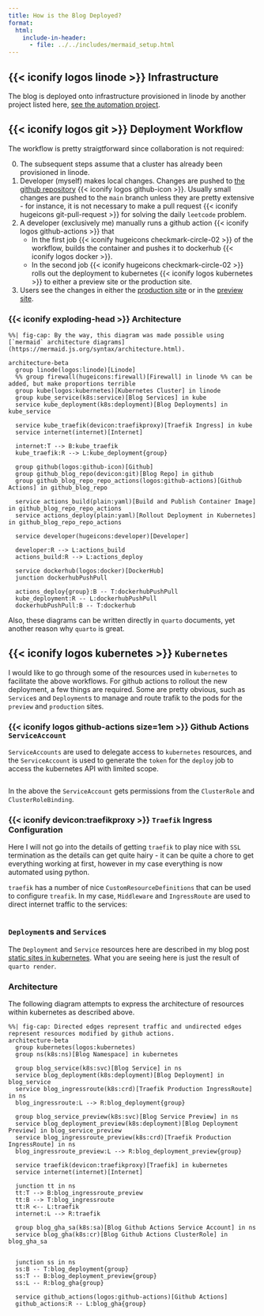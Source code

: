 ```yaml
---
title: How is the Blog Deployed?
format:
  html:
    include-in-header:
      - file: ../../includes/mermaid_setup.html
---
```


## {{< iconify logos linode >}} Infrastructure

The blog is deployed onto infrastructure provisioned in linode
by another project listed
here, [see the automation project](./projects/automation).

## {{< iconify logos git >}} Deployment Workflow

The workflow is pretty straigtforward since collaboration is not required:

0. The subsequent steps assume that a cluster has already been provisioned in linode.
1. Developer (myself) makes local changes. Changes are pushed to [the github repository](https://github.com/acederberg/quarto-maths) {{< iconify logos github-icon >}}.
   Usually small changes are pushed to the `main` branch unless they are
   pretty extensive - for instance, it is not necessary to make a pull request {{< iconify hugeicons git-pull-request >}}
   for solving the daily `leetcode` problem.
2. A developer (exclusively me) manually runs a github action {{< iconify logos github-actions >}}
   that
   - In the first job {{< iconify hugeicons checkmark-circle-02 >}}
     of the workflow, builds the container and pushes it to dockerhub {{< iconify logos docker >}}.
   - In the second job {{< iconify hugeicons checkmark-circle-02 >}}
     rolls out the deployment to kubernetes {{< iconify logos kubernetes >}}
     to either a preview site or the production site.
3. Users see the changes in either the [production site](https://acederberg.io)
   or in the [preview site](https://preview.acederberg.io).

### {{< iconify exploding-head >}} Architecture

```mermaid
%%| fig-cap: By the way, this diagram was made possible using [`mermaid` architecture diagrams](https://mermaid.js.org/syntax/architecture.html).

architecture-beta
  group linode(logos:linode)[Linode]
  %% group firewall(hugeicons:firewall)[Firewall] in linode %% can be added, but make proportions terrible
  group kube(logos:kubernetes)[Kubernetes Cluster] in linode
  group kube_service(k8s:service)[Blog Services] in kube
  service kube_deployment(k8s:deployment)[Blog Deployments] in kube_service

  service kube_traefik(devicon:traefikproxy)[Traefik Ingress] in kube
  service internet(internet)[Internet]

  internet:T --> B:kube_traefik
  kube_traefik:R --> L:kube_deployment{group}

  group github(logos:github-icon)[Github]
  group github_blog_repo(devicon:git)[Blog Repo] in github
  group github_blog_repo_repo_actions(logos:github-actions)[Github Actions] in github_blog_repo

  service actions_build(plain:yaml)[Build and Publish Container Image] in github_blog_repo_repo_actions
  service actions_deploy(plain:yaml)[Rollout Deployment in Kubernetes] in github_blog_repo_repo_actions

  service developer(hugeicons:developer)[Developer]

  developer:R --> L:actions_build
  actions_build:R --> L:actions_deploy

  service dockerhub(logos:docker)[DockerHub]
  junction dockerhubPushPull

  actions_deploy{group}:B -- T:dockerhubPushPull
  kube_deployment:R -- L:dockerhubPushPull
  dockerhubPushPull:B -- T:dockerhub

```

Also, these diagrams can be written directly in `quarto` documents, yet another reason why `quarto` is great.

## {{< iconify logos kubernetes >}} `Kubernetes`

I would like to go through some of the resources used in `kubernetes`
to facilitate the above workflows. For github actions to rollout the new
deployment, a few things are required. Some are pretty obvious, such as `Service`s
and `Deployment`s to manage and route trafik to the pods for the `preview`
and `production` sites.

### {{< iconify logos github-actions size=1em >}} Github Actions `ServiceAccount`

`ServiceAccounts` are used to delegate access to `kubernetes` resources, and
the `ServiceAccount` is used to generate the `token` for the `deploy` job to
access the kubernetes API with limited scope.

```.yaml

```

In the above the `ServiceAccount` gets permissions from the `ClusterRole`
and `ClusterRoleBinding`.

### {{< iconify devicon:traefikproxy >}} `Traefik` Ingress Configuration

Here I will not go into the details of getting `traefik` to play nice with
`SSL` termination as the details can get quite hairy - it can be quite a chore
to get everything working at first, however in my case everything is now
automated using python.

`traefik` has a number of nice `CustomResourceDefinitions` that can be used
to configure `treafik`. In my case, `Middleware` and `IngressRoute` are used
to direct internet traffic to the services:

```.yaml

```

### `Deployment`s and `Service`s

The `Deployment` and `Service` resources here are described in my blog
post [static sites in kubernetes](./posts/quarto-kube-static/index.qmd).
What you are seeing here is just the result of `quarto render`.

### Architecture

The following diagram attempts to express the architecture of resources within
kubernetes as described above.

```mermaid
%%| fig-cap: Directed edges represent traffic and undirected edges represent resources modified by github actions.
architecture-beta
  group kubernetes(logos:kubernetes)
  group ns(k8s:ns)[Blog Namespace] in kubernetes

  group blog_service(k8s:svc)[Blog Service] in ns
  service blog_deployment(k8s:deployment)[Blog Deployment] in blog_service
  service blog_ingressroute(k8s:crd)[Traefik Production IngressRoute] in ns
  blog_ingressroute:L --> R:blog_deployment{group}

  group blog_service_preview(k8s:svc)[Blog Service Preview] in ns
  service blog_deployment_preview(k8s:deployment)[Blog Deployment Preview] in blog_service_preview
  service blog_ingressroute_preview(k8s:crd)[Traefik Production IngressRoute] in ns
  blog_ingressroute_preview:L --> R:blog_deployment_preview{group}

  service traefik(devicon:traefikproxy)[Traefik] in kubernetes
  service internet(internet)[Internet]

  junction tt in ns
  tt:T --> B:blog_ingressroute_preview
  tt:B --> T:blog_ingressroute
  tt:R <-- L:traefik
  internet:L --> R:traefik

  group blog_gha_sa(k8s:sa)[Blog Github Actions Service Account] in ns
  service blog_gha(k8s:cr)[Blog Github Actions ClusterRole] in blog_gha_sa


  junction ss in ns
  ss:B -- T:blog_deployment{group}
  ss:T -- B:blog_deployment_preview{group}
  ss:L -- R:blog_gha{group}

  service github_actions(logos:github-actions)[Github Actions]
  github_actions:R -- L:blog_gha{group}
```
